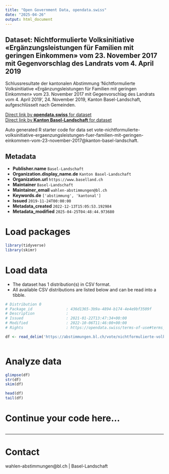```yaml
---
title: "Open Government Data, opendata.swiss"
date: "2025-04-26"
output: html_document
---
```


## Dataset: Nichtformulierte Volksinitiative «Ergänzungsleistungen für Familien mit geringen Einkommen» vom 23. November 2017 mit Gegenvorschlag des Landrats vom 4. April 2019

Schlussresultate der kantonalen Abstimmung 'Nichtformulierte Volksinitiative «Ergänzungsleistungen für Familien mit geringen Einkommen» vom 23. November 2017 mit Gegenvorschlag des Landrats vom 4. April 2019', 24. November 2019, Kanton Basel-Landschaft, aufgeschlüsselt nach Gemeinden.

[Direct link by **opendata.swiss** for dataset](https://opendata.swiss/de/dataset/nichtformulierte-volksinitiative-erganzungsleistungen-fur-familien-mit-geringen-einkommen-2019)<br>
[Direct link by **Kanton Basel-Landschaft** for dataset](https://abstimmungen.bl.ch/vote/nichtformulierte-volksinitiative-ergaenzungsleistungen-fuer-familien-mit-geringen-einkommen-vom-23-november-2017/data)

Auto generated R starter code for data set vote-nichtformulierte-volksinitiative-ergaenzungsleistungen-fuer-familien-mit-geringen-einkommen-vom-23-november-2017@kanton-basel-landschaft.

## Metadata

- **Publisher.name** `Basel-Landschaft`
- **Organization.display_name.de** `Kanton Basel-Landschaft`
- **Organization.url** `https://www.baselland.ch`
- **Maintainer** `Basel-Landschaft`
- **Maintainer_email** `wahlen-abstimmungen@bl.ch`
- **Keywords.de** `['abstimmung', 'kantonal']`
- **Issued** `2019-11-24T00:00:00`
- **Metadata_created** `2022-12-13T15:05:53.192984`
- **Metadata_modified** `2025-04-25T04:48:44.973680`


# Load packages

```r

library(tidyverse)
library(skimr)

```

# Load data

-   The dataset has 1 distribution(s) in CSV format.
-   All available CSV distributions are listed below and can be read into a tibble.

```r

# Distribution 0
# Package_id               : 436d1365-3b9a-4894-b174-4e4e9bf3509f
# Description              : 
# Issued                   : 2021-01-22T13:47:34+00:00
# Modified                 : 2022-10-06T11:46:00+00:00
# Rights                   : https://opendata.swiss/terms-of-use#terms_by

df <- read_delim('https://abstimmungen.bl.ch/vote/nichtformulierte-volksinitiative-ergaenzungsleistungen-fuer-familien-mit-geringen-einkommen-vom-23-november-2017/data-csv')



```

# Analyze data

```r

glimpse(df)
str(df)
skim(df)

head(df)
tail(df)

```

# Continue your code here...

```r

```

------------------------------------------------------------------------

# Contact

wahlen-abstimmungen@bl.ch | Basel-Landschaft
